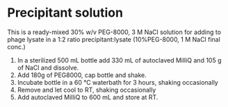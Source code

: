# Precipitant solution
This is a ready-mixed 30% w/v PEG-8000, 3 M NaCl solution for adding to phage lysate in a 1:2 ratio precipitant:lysate (10%PEG-8000, 1 M NaCl final conc.)

1. In a sterilized 500 mL bottle add 330 mL of autoclaved MilliQ and 105 g of NaCl and dissolve.
2. Add 180g of PEG8000, cap bottle and shake.
3. Incubate bottle in a 60 °C waterbath for 3 hours, shaking occasionally
4. Remove and let cool to RT, shaking occasionally
5. Add autoclaved MilliQ to 600 mL and store at RT.
